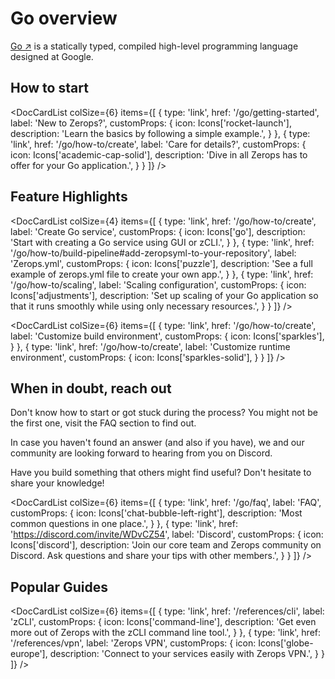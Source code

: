 ---
---


# Go overview

[Go ↗](https://go.dev/) is a statically typed, compiled high-level programming language designed at Google.

## How to start

<DocCardList colSize={6} items={[
  {
    type: 'link',
    href: '/go/getting-started',
    label: 'New to Zerops?',
    customProps: {
      icon: Icons['rocket-launch'],
      description: 'Learn the basics by following a simple example.',
    }
  },
  {
    type: 'link',
    href: '/go/how-to/create',
    label: 'Care for details?',
    customProps: {
      icon: Icons['academic-cap-solid'],
      description: 'Dive in all Zerops has to offer for your Go application.',
    }
  }
]} />

## Feature Highlights

<DocCardList colSize={4} items={[
  {
    type: 'link',
    href: '/go/how-to/create',
    label: 'Create Go service',
    customProps: {
      icon: Icons['go'],
      description: 'Start with creating a Go service using GUI or zCLI.',
    }
  },
  {
    type: 'link',
    href: '/go/how-to/build-pipeline#add-zeropsyml-to-your-repository',
    label: 'Zerops.yml',
    customProps: {
      icon: Icons['puzzle'],
      description: 'See a full example of zerops.yml file to create your own app.',
    }
  },
  {
    type: 'link',
    href: '/go/how-to/scaling',
    label: 'Scaling configuration',
    customProps: {
      icon: Icons['adjustments'],
      description: 'Set up scaling of your Go application so that it runs smoothly while using only necessary resources.',
    }
  }
  ]} />

  <DocCardList colSize={6} items={[
  {
    type: 'link',
    href: '/go/how-to/create',
    label: 'Customize build environment',
    customProps: {
      icon: Icons['sparkles'],
    }
  },
  {
    type: 'link',
    href: '/go/how-to/create',
    label: 'Customize runtime environment',
    customProps: {
      icon: Icons['sparkles-solid'],
    }
  }
]} />

## When in doubt, reach out

Don't know how to start or got stuck during the process? You might not be the first one, visit the FAQ section to find out. 

In case you haven't found an answer (and also if you have), we and our community are looking forward to hearing from you on Discord. 

Have you build something that others might find useful? Don't hesitate to share your knowledge!

<DocCardList colSize={6} items={[
  {
    type: 'link',
    href: '/go/faq',
    label: 'FAQ',
    customProps: {
      icon: Icons['chat-bubble-left-right'],
      description: 'Most common questions in one place.',
    }
  },
  {
    type: 'link',
    href: 'https://discord.com/invite/WDvCZ54',
    label: 'Discord',
    customProps: {
      icon: Icons['discord'],
      description: 'Join our core team and Zerops community on Discord. Ask questions and share your tips with other members.',
    }
  }
]} />



## Popular Guides

<DocCardList colSize={6} items={[
  {
    type: 'link',
    href: '/references/cli',
    label: 'zCLI',
    customProps: {
      icon: Icons['command-line'],
      description: 'Get even more out of Zerops with the zCLI command line tool.',
    }
  },
  {
    type: 'link',
    href: '/references/vpn',
    label: 'Zerops VPN',
    customProps: {
      icon: Icons['globe-europe'],
      description: 'Connect to your services easily with Zerops VPN.',
    }
  }
]} />